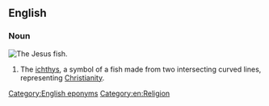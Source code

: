 ==English==

===Noun===
{{wikipedia}}
[[Image:Ichthus.svg|thumb|The Jesus fish.]]
{{en-noun|Jesus fish|+}}
# {{lb|en|colloquial}} The [[ichthys]], a symbol of a fish made from two intersecting curved lines, representing [[Christianity]].

[[Category:English eponyms]]
[[Category:en:Religion]]